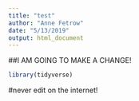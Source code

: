 ```yaml
---
title: "test"
author: "Anne Fetrow"
date: "5/13/2019"
output: html_document
---
```

##I AM GOING TO MAKE A CHANGE!

```r
library(tidyverse)
```

#never edit on the internet!

